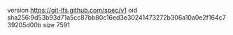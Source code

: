 version https://git-lfs.github.com/spec/v1
oid sha256:9d53b93d71a5cc87bb80c16ed3e30241473272b306a10a0e2f164c739205d00b
size 7591
